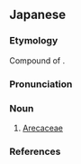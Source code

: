 ==Japanese==
{{ja-kanjitab|や|し|か|yomi=o}}

===Etymology===
Compound of {{affix|sort=やしか|ja|椰子|tr1=yashi|t1=palm|科|tr2=ka|t2=family}}.

===Pronunciation===
{{ja-pron|yomi=o|やしか|acc=0|acc_ref=DJR}}

===Noun===
{{ja-noun|やしか|hhira=やしくわ}}

# [[Arecaceae]]

===References===
<references/>